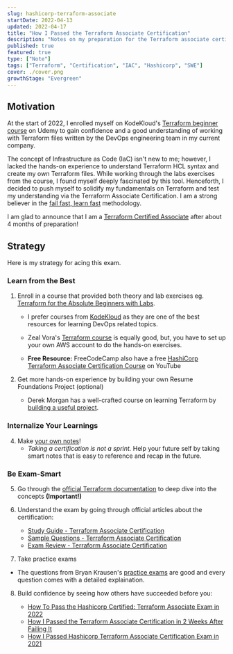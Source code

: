 ```yaml
---
slug: hashicorp-terraform-associate
startDate: 2022-04-13
updated: 2022-04-17
title: "How I Passed the Terraform Associate Certification"
description: "Notes on my preparation for the Terraform associate certification"
published: true
featured: true
type: ["Note"]
tags: ["Terraform", "Certification", "IAC", "Hashicorp", "SWE"]
cover: ./cover.png
growthStage: "Evergreen"
---
```


<BasicImage
  src="https://res.cloudinary.com/wtkw/image/upload/v1650204436/waltertengcom/garden/hashicorp-terraform-associate/cover_vjsjhq.png"
  alt="cover"
/>

## Motivation

At the start of 2022, I enrolled myself on KodeKloud's [Terraform beginner course](https://www.udemy.com/course/terraform-for-the-absolute-beginners/) on Udemy to gain confidence and a good understanding of working with Terraform files written by the DevOps engineering team in my current company.

The concept of Infrastructure as Code (IaC) isn't new to me; however, I lacked the hands-on experience to understand Terraform HCL syntax and create my own Terraform files. While working through the labs exercises from the course, I found myself deeply fascinated by this tool. Henceforth, I decided to push myself to solidify my fundamentals on Terraform and test my understanding via the Terraform Associate Certification. I am a strong believer in the [fail fast, learn fast](https://www.kornferry.com/insights/this-week-in-leadership/fail-fast-learn-fast) methodology.

I am glad to announce that I am a [Terraform Certified Associate](https://www.credly.com/earner/earned/badge/89364b43-ea7b-44a0-a111-0512e99f4aca) after about 4 months of preparation!

## Strategy

Here is my strategy for acing this exam.

### Learn from the Best

1. Enroll in a course that provided both theory and lab exercises eg.
   [Terraform for the Absolute Beginners with Labs](https://www.udemy.com/course/terraform-for-the-absolute-beginners/).

   - I prefer courses from [KodeKloud](https://kodekloud.com/) as they are one of the best resources for learning DevOps related topics.

   - Zeal Vora's [Terraform course](https://www.udemy.com/course/terraform-beginner-to-advanced/) is equally good, but, you have to set up your own AWS account to do the hands-on exercises.

   - **Free Resource:** FreeCodeCamp also have a free [HashiCorp Terraform Associate Certification Course](https://www.youtube.com/watch?v=V4waklkBC38) on YouTube

2. Get more hands-on experience by building your own Resume Foundations Project (optional)

   - Derek Morgan has a well-crafted course on learning Terraform by [building a useful project](https://courses.morethancertified.com/p/rfp-terraform).

### Internalize Your Learnings

4. Make [your own notes](https://github.com/davzoku/terraformfiles/blob/main/terraform-associate/README.md)!
   - _Taking a certification is not a sprint._ Help your future self by taking smart notes that is easy to reference and recap in the future.

### Be Exam-Smart

5. Go through the [official Terraform documentation](https://www.terraform.io/intro) to deep dive into the concepts **(Important!)**

6. Understand the exam by going through official articles about the certification:

   - [Study Guide - Terraform Associate Certification](https://learn.hashicorp.com/tutorials/terraform/associate-study?in=terraform/certification)
   - [Sample Questions - Terraform Associate Certification](https://learn.hashicorp.com/tutorials/terraform/associate-questions?in=terraform/certification)
   - [Exam Review - Terraform Associate Certification](https://learn.hashicorp.com/tutorials/terraform/associate-review?in=terraform/certification)

7. Take practice exams

- The questions from Bryan Krausen's [practice exams](https://www.udemy.com/course/terraform-associate-practice-exam/) are good and every question comes with a detailed explaination.

8. Build confidence by seeing how others have succeeded before you:

   - [How To Pass the Hashicorp Certified: Terraform Associate Exam in 2022](https://www.youtube.com/watch?v=R6tVMpNtvQo)
   - [How I Passed the Terraform Associate Certification in 2 Weeks After Failing It](https://www.youtube.com/watch?v=Cjlv2AbU8Dk)
   - [How I Passed Hashicorp Terraform Associate Certification Exam in 2021](https://www.youtube.com/watch?v=TSKjg-fclY4&t=621s)
